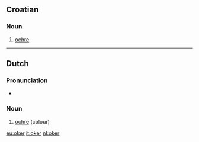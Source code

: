 ==Croatian==

===Noun===
{{hr-noun|m}}

# [[ochre]]

----

==Dutch==

===Pronunciation===
* {{audio|nl-oker.ogg|oker}}

===Noun===
{{infl|nl|noun|g=n}}

# [[ochre]] (colour)

[[eu:oker]]
[[it:oker]]
[[nl:oker]]